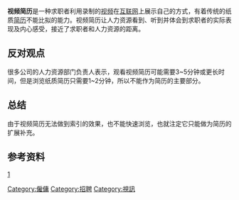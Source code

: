 {{noteTA|
|G1=IT
|1=zh-tw:影片;zh-hk:視像;zh-cn:视频;
}}
{{copyedit|time=2010-08-09T10:47:07+00:00}}
{{refimprove|time=2010-08-09T10:47:07+00:00}}
'''视频简历'''是一种求职者利用录制的[[视频|视频]]在[[互联网|互联网]]上展示自己的方式，有着传统的纸质[[简历|简历]]不能比拟的能力。视频简历让人力资源看到、听到并体会到求职者的实际表现及内心感受，接近了求职者和人力资源的距离。

== 反对观点==
很多公司的人力资源部门负责人表示，观看视频简历可能需要3~5分钟或更长时间，但是浏览纸质简历只需要1~2分钟，所以不能作为简历的主要部分。

== 总结 ==
由于视频简历无法做到索引的效果，也不能快速浏览，也就注定它只能做为简历的扩展补充。

== 参考资料 ==
[http://edu.enorth.com.cn/system/2009/04/13/003956783.shtml] {{Wayback|url=http://edu.enorth.com.cn/system/2009/04/13/003956783.shtml |date=20160304081144 }}

[[Category:僱傭|Category:僱傭]]
[[Category:招聘|Category:招聘]]
[[Category:視訊|Category:視訊]]
